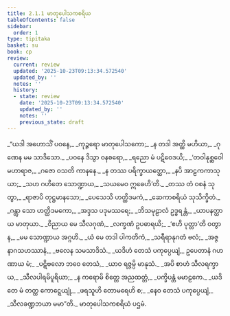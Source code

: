 ```yaml
---
title: 2.1.1 မာတုပေါသကစရိယ
tableOfContents: false
sidebar:
  order: 1
type: tipitaka
basket: su
book: cp
review:
  current: review
  updated: '2025-10-23T09:13:34.572540'
  updated_by: ''
  notes: ''
  history:
  - state: review
    date: '2025-10-23T09:13:34.572540'
    updated_by: ''
    notes: ''
    previous_state: draft
---
```



<ReviewStatus review={frontmatter.review} showDetails={true} />

<HypothesisAnnotation frontmatter={frontmatter} />

<DynamicBreadcrumb />

<Division number="1" book="cp" e="ch" v="21" p="399">

<Paragraph number="162" type="verses" book="cp">
_“ယဒါ အဟောသိံ ပဝနေ,_  
_ကုဉ္ဇရော မာတုပေါသကော;_  
_န တဒါ အတ္ထိ မဟိယာ,_  
_ဂုဏေန မမ သာဒိသော._  

</Paragraph>

</Division>
<Division number="2" book="cp" e="ch" v="21" p="399">

<Paragraph number="163" type="verses" book="cp">
_ပဝနေ ဒိသွာ ဝနစရော,_  
_ရညော မံ ပဋိဝေဒယိ;_  
_‘တဝါနုစ္ဆဝေါ မဟာရာဇ,_  
_ဂဇော ဝသတိ ကာနနေ._  

</Paragraph>

</Division>
<Division number="3" book="cp" e="ch" v="21" p="399">

<Paragraph number="164" type="verses" book="cp">
_န တဿ ပရိက္ခာယတ္ထော,_  
_နပိ အာဠကကာသုယာ;_  
_သဟ ဂဟိတေ သောဏ္ဍာယ,_  
_သယမေဝ ဣဓေဟိ’တိ._  

</Paragraph>

</Division>
<Division number="4" book="cp" e="ch" v="21" p="399">

<Paragraph number="165" type="verses" book="cp">
_တဿ တံ ဝစနံ သုတွာ,_  
_ရာဇာပိ တုဋ္ဌမာနသော;_  
_ပေသေသိ ဟတ္ထိဒမကံ,_  
_ဆေကာစရိယံ သုသိက္ခိတံ._  

</Paragraph>

</Division>
<Division number="5" book="cp" e="ch" v="21" p="399">

<Paragraph number="166" type="verses" book="cp">
_ဂန္တွာ သော ဟတ္ထိဒမကော,_  
_အဒ္ဒသ ပဒုမဿရေ;_  
_ဘိသမုဠာလံ ဥဒ္ဓရန္တံ,_  
_ယာပနတ္ထာယ မာတုယာ._  

</Paragraph>

</Division>
<Division number="6" book="cp" e="ch" v="21" p="399">

<Paragraph number="167" type="verses" book="cp">
_ဝိညာယ မေ သီလဂုဏံ,_  
_လက္ခဏံ ဥပဓာရယိ;_  
_‘ဧဟိ ပုတ္တာ’တိ ဝတွာန,_  
_မမ သောဏ္ဍာယ အဂ္ဂဟိ._  

</Paragraph>

</Division>
<Division number="7" book="cp" e="ch" v="21" p="399">

<Paragraph number="168" type="verses" book="cp">
_ယံ မေ တဒါ ပါကတိကံ,_  
_သရီရာနုဂတံ ဗလံ;_  
_အဇ္ဇ နာဂသဟဿာနံ,_  
_ဗလေန သမသာဒိသံ._  

</Paragraph>

</Division>
<Division number="8" book="cp" e="ch" v="21" p="399">

<Paragraph number="169" type="verses" book="cp">
_ယဒိဟံ တေသံ ပကုပ္ပေယျံ,_  
ဥပေတာနံ ဂဟဏာယ မံ;_  
_ပဋိဗလော ဘဝေ တေသံ,_  
_ယာဝ ရဇ္ဇမ္ပိ မာနုသံ._  

</Paragraph>

</Division>
<Division number="9" book="cp" e="ch" v="21" p="399">

<Paragraph number="170" type="verses" book="cp">
_အပိ စာဟံ သီလရက္ခာယ,_  
_သီလပါရမိပူရိယာ;_  
_န ကရောမိ စိတ္တေ အညထတ္တံ,_  
_ပက္ခိပန္တံ မမာဠကေ._  

</Paragraph>

</Division>
<Division number="10" book="cp" e="ch" v="21" p="399">

<Paragraph number="171" type="verses" book="cp">
_ယဒိ တေ မံ တတ္ထ ကောဋ္ဋေယျုံ,_  
_ဖရသူဟိ တောမရေဟိ စ;_  
_နေဝ တေသံ ပကုပ္ပေယျံ,_  
_သီလခဏ္ဍဘယာ မမာ”တိ._  


</Paragraph>
</Division>

<Paragraph number="172" type="center" book="cp">
မာတုပေါသကစရိယံ ပဌမံ.
</Paragraph>